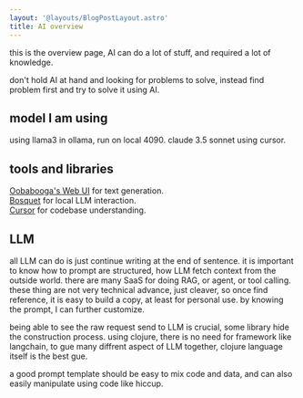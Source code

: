 ```yaml
---
layout: '@layouts/BlogPostLayout.astro'
title: AI overview
---
```


this is the overview page, AI can do a lot of stuff, and required a lot of knowledge.

don't hold AI at hand and looking for problems to solve, instead find problem first and try to solve it using AI.

## model I am using
using llama3 in ollama, run on local 4090. 
claude 3.5 sonnet using cursor.

## tools and libraries
[Oobabooga's Web UI](/ai/oobabooga) for text generation. \
[Bosquet](/ai/bosquet) for local LLM interaction. \
[Cursor](/ai/cursor) for codebase understanding.

## LLM 
all LLM can do is just continue writing at the end of sentence. it is important to know how to prompt are structured, 
how LLM fetch context from the outside world. there are many SaaS for doing RAG, or agent, or tool calling. these thing are not very technical advance,
just cleaver, so once find reference, it is easy to build a copy, at least for personal use.
by knowing the prompt, I can further customize.

being able to see the raw request send to LLM is crucial, some library hide the construction process.
using clojure, there is no need for framework like langchain, to gue many diffrent aspect of LLM together, clojure language itself is the best gue.

a good prompt template should be easy to mix code and data, and can also easily manipulate using code like hiccup.